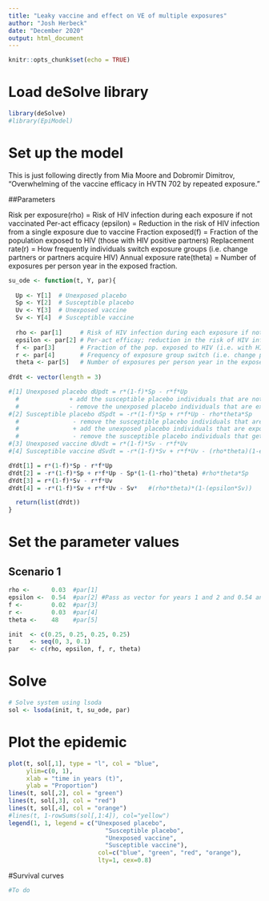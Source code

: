 ```yaml
---
title: "Leaky vaccine and effect on VE of multiple exposures"
author: "Josh Herbeck"
date: "December 2020"
output: html_document
---
```


```r
knitr::opts_chunk$set(echo = TRUE)
```

# Load deSolve library
```r
library(deSolve)
#library(EpiModel)
```

# Set up the model

This is just following directly from Mia Moore and Dobromir Dimitrov, "Overwhelming of the vaccine efficacy in HVTN 702 by repeated exposure."

##Parameters

Risk per exposure(rho) = Risk of HIV infection during each exposure if not vaccinated
Per-act efficacy (epsilon) = Reduction in the risk of HIV infection from a single exposure due to vaccine
Fraction exposed(f) = Fraction of the population exposed to HIV (those with HIV positive partners)
Replacement rate(r) = How frequently individuals switch exposure groups (i.e. change partners or partners acquire HIV)
Annual exposure rate(theta) = Number of exposures per person year in the exposed fraction.

```r
su_ode <- function(t, Y, par){
  
  Up <- Y[1]  # Unexposed placebo
  Sp <- Y[2]  # Susceptible placebo
  Uv <- Y[3]  # Unexposed vaccine
  Sv <- Y[4]  # Susceptible vaccine
  
  rho <- par[1]     # Risk of HIV infection during each exposure if not vaccinated
  epsilon <- par[2] # Per-act efficay; reduction in the risk of HIV infection from a single exposure due to vaccine
  f <- par[3]       # Fraction of the pop. exposed to HIV (i.e. with HIV positive partners)
  r <- par[4]       # Frequency of exposure group switch (i.e. change partners or partners acquire HIV)
  theta <- par[5]   # Number of exposures per person year in the exposed fraction. 
  
dYdt <- vector(length = 3) 

#[1] Unexposed placebo dUpdt = r*(1-f)*Sp - r*f*Up
  #              + add the susceptible placebo individuals that are not exposed and switch groups
  #              - remove the unexposed placebo individuals that are exposed and switch
#[2] Susceptible placebo dSpdt = -r*(1-f)*Sp + r*f*Up - rho*theta*Sp
  #               - remove the susceptible placebo individuals that are not exposed and switch groups
  #               + add the unexposed placebo individuals that are exposed and switch
  #               - remove the susceptible placebo individuals that get infected each year
#[3] Unexposed vaccine dUvdt = r*(1-f)*Sv - r*f*Uv
#[4] Susceptible vaccine dSvdt = -r*(1-f)*Sv + r*f*Uv - (rho*theta)(1-epsilon*t*Sv)

dYdt[1] = r*(1-f)*Sp - r*f*Up
dYdt[2] = -r*(1-f)*Sp + r*f*Up - Sp*(1-(1-rho)^theta) #rho*theta*Sp
dYdt[3] = r*(1-f)*Sv - r*f*Uv
dYdt[4] = -r*(1-f)*Sv + r*f*Uv - Sv*   #(rho*theta)*(1-(epsilon*Sv))

  return(list(dYdt))
}
```

# Set the parameter values

## Scenario 1
```r
rho <-      0.03  #par[1]    
epsilon <-  0.54  #par[2] #Pass as vector for years 1 and 2 and 0.54 and 0.28
f <-        0.02  #par[3]      
r <-        0.03  #par[4]      
theta <-    48    #par[5]  

init  <- c(0.25, 0.25, 0.25, 0.25)
t     <- seq(0, 3, 0.1)
par   <- c(rho, epsilon, f, r, theta)
```

# Solve 
```r
# Solve system using lsoda
sol <- lsoda(init, t, su_ode, par)
```

# Plot the epidemic
```r
plot(t, sol[,1], type = "l", col = "blue", 
     ylim=c(0, 1), 
     xlab = "time in years (t)",
     ylab = "Proportion")
lines(t, sol[,2], col = "green")
lines(t, sol[,3], col = "red")
lines(t, sol[,4], col = "orange") 
#lines(t, 1-rowSums(sol[,1:4]), col="yellow")
legend(1, 1, legend = c("Unexposed placebo", 
                           "Susceptible placebo", 
                           "Unexposed vaccine",
                           "Susceptible vaccine"), 
                         col=c("blue", "green", "red", "orange"), 
                         lty=1, cex=0.8)
```

#Survival curves
```r

#To do

```

